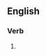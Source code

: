 ==English==

===Verb===
{{head|en|present participle}}

# {{present participle of|outwinter|lang=en|nocat=1}}